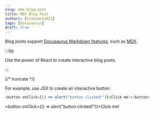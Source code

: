 ```yaml
---
slug: mdx-blog-post
title: MDX Blog Post
authors: [toshimoto821]
tags: [docusaurus]
draft: true
---
```


Blog posts support [Docusaurus Markdown features](https://docusaurus.io/docs/markdown-features), such as [MDX](https://mdxjs.com/).

:::tip

Use the power of React to create interactive blog posts.

:::

{/* truncate */}

For example, use JSX to create an interactive button:

```js
<button onClick={() => alert("button clicked!")}>Click me!</button>
```

<button onClick={() => alert("button clicked!")}>Click me!</button>
